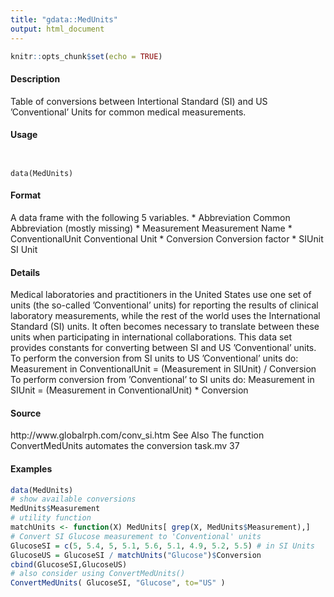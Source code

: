 ```yaml
---
title: "gdata::MedUnits"
output: html_document
---
```


```r
knitr::opts_chunk$set(echo = TRUE)
```


#### Description

Table of conversions between Intertional Standard (SI) and US ’Conventional’ Units for common
medical measurements.

#### Usage
<pre><code>

data(MedUnits)
</code></pre>

#### Format
A data frame with the following 5 variables.
* Abbreviation Common Abbreviation (mostly missing)
* Measurement Measurement Name
* ConventionalUnit Conventional Unit
* Conversion Conversion factor
* SIUnit SI Unit

#### Details

Medical laboratories and practitioners in the United States use one set of units (the so-called ’Conventional’ units) for reporting the results of clinical laboratory measurements, while the rest of the
world uses the International Standard (SI) units. It often becomes necessary to translate between these units when participating in international collaborations.
This data set provides constants for converting between SI and US ’Conventional’ units.
To perform the conversion from SI units to US ’Conventional’ units do:
Measurement in ConventionalUnit = (Measurement in SIUnit) / Conversion
To perform conversion from ’Conventional’ to SI units do:
Measurement in SIUnit = (Measurement in ConventionalUnit) * Conversion

#### Source
http://www.globalrph.com/conv_si.htm
See Also
The function ConvertMedUnits automates the conversion task.mv
37

#### Examples
```r

data(MedUnits)
# show available conversions
MedUnits$Measurement
# utility function
matchUnits <- function(X) MedUnits[ grep(X, MedUnits$Measurement),]
# Convert SI Glucose measurement to 'Conventional' units
GlucoseSI = c(5, 5.4, 5, 5.1, 5.6, 5.1, 4.9, 5.2, 5.5) # in SI Units
GlucoseUS = GlucoseSI / matchUnits("Glucose")$Conversion
cbind(GlucoseSI,GlucoseUS)
# also consider using ConvertMedUnits()
ConvertMedUnits( GlucoseSI, "Glucose", to="US" )
```
